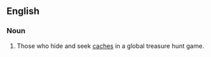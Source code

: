 ==English==

===Noun===

{{plural of|geocacher}}

# Those who hide and seek [[cache]]s in a global treasure hunt game.